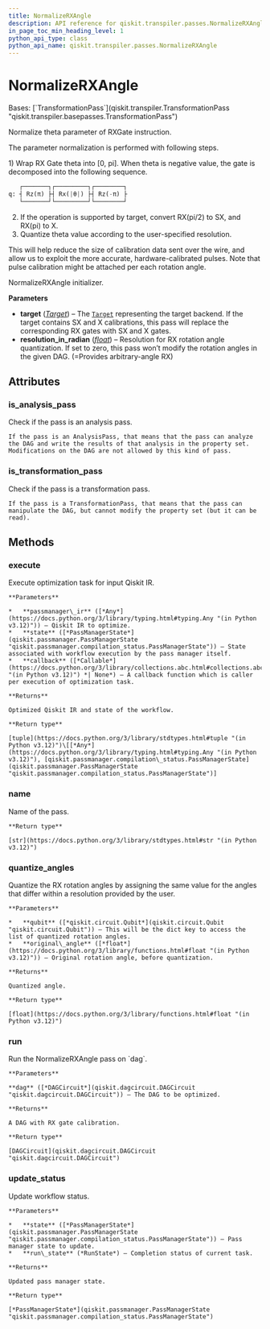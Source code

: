 ```yaml
---
title: NormalizeRXAngle
description: API reference for qiskit.transpiler.passes.NormalizeRXAngle
in_page_toc_min_heading_level: 1
python_api_type: class
python_api_name: qiskit.transpiler.passes.NormalizeRXAngle
---
```


# NormalizeRXAngle

<Class id="qiskit.transpiler.passes.NormalizeRXAngle" isDedicatedPage={true} github="https://github.com/Qiskit/qiskit/tree/stable/1.0/qiskit/transpiler/passes/optimization/normalize_rx_angle.py#L28-L149" signature="qiskit.transpiler.passes.NormalizeRXAngle(*args, **kwargs)">
  Bases: [`TransformationPass`](qiskit.transpiler.TransformationPass "qiskit.transpiler.basepasses.TransformationPass")

  Normalize theta parameter of RXGate instruction.

  The parameter normalization is performed with following steps.

  1\) Wrap RX Gate theta into \[0, pi]. When theta is negative value, the gate is decomposed into the following sequence.

  ```python
     ┌───────┐┌─────────┐┌────────┐
  q: ┤ Rz(π) ├┤ Rx(|θ|) ├┤ Rz(-π) ├
     └───────┘└─────────┘└────────┘
  ```

  2.  If the operation is supported by target, convert RX(pi/2) to SX, and RX(pi) to X.
  3.  Quantize theta value according to the user-specified resolution.

  This will help reduce the size of calibration data sent over the wire, and allow us to exploit the more accurate, hardware-calibrated pulses. Note that pulse calibration might be attached per each rotation angle.

  NormalizeRXAngle initializer.

  **Parameters**

  *   **target** ([*Target*](qiskit.transpiler.Target "qiskit.transpiler.Target")) – The [`Target`](qiskit.transpiler.Target "qiskit.transpiler.Target") representing the target backend. If the target contains SX and X calibrations, this pass will replace the corresponding RX gates with SX and X gates.
  *   **resolution\_in\_radian** ([*float*](https://docs.python.org/3/library/functions.html#float "(in Python v3.12)")) – Resolution for RX rotation angle quantization. If set to zero, this pass won’t modify the rotation angles in the given DAG. (=Provides arbitrary-angle RX)

  ## Attributes

  ### is\_analysis\_pass

  <Attribute id="qiskit.transpiler.passes.NormalizeRXAngle.is_analysis_pass" name="is_analysis_pass">
    Check if the pass is an analysis pass.

    If the pass is an AnalysisPass, that means that the pass can analyze the DAG and write the results of that analysis in the property set. Modifications on the DAG are not allowed by this kind of pass.
  </Attribute>

  ### is\_transformation\_pass

  <Attribute id="qiskit.transpiler.passes.NormalizeRXAngle.is_transformation_pass" name="is_transformation_pass">
    Check if the pass is a transformation pass.

    If the pass is a TransformationPass, that means that the pass can manipulate the DAG, but cannot modify the property set (but it can be read).
  </Attribute>

  ## Methods

  ### execute

  <Function id="qiskit.transpiler.passes.NormalizeRXAngle.execute" name="execute" github="https://github.com/Qiskit/qiskit/tree/stable/1.0/qiskit/transpiler/basepasses.py#L189-L211" signature="execute(passmanager_ir, state, callback=None)">
    Execute optimization task for input Qiskit IR.

    **Parameters**

    *   **passmanager\_ir** ([*Any*](https://docs.python.org/3/library/typing.html#typing.Any "(in Python v3.12)")) – Qiskit IR to optimize.
    *   **state** ([*PassManagerState*](qiskit.passmanager.PassManagerState "qiskit.passmanager.compilation_status.PassManagerState")) – State associated with workflow execution by the pass manager itself.
    *   **callback** ([*Callable*](https://docs.python.org/3/library/collections.abc.html#collections.abc.Callable "(in Python v3.12)") *| None*) – A callback function which is caller per execution of optimization task.

    **Returns**

    Optimized Qiskit IR and state of the workflow.

    **Return type**

    [tuple](https://docs.python.org/3/library/stdtypes.html#tuple "(in Python v3.12)")\[[*Any*](https://docs.python.org/3/library/typing.html#typing.Any "(in Python v3.12)"), [qiskit.passmanager.compilation\_status.PassManagerState](qiskit.passmanager.PassManagerState "qiskit.passmanager.compilation_status.PassManagerState")]
  </Function>

  ### name

  <Function id="qiskit.transpiler.passes.NormalizeRXAngle.name" name="name" github="https://github.com/Qiskit/qiskit/tree/stable/1.0/qiskit/passmanager/base_tasks.py#L68-L70" signature="name()">
    Name of the pass.

    **Return type**

    [str](https://docs.python.org/3/library/stdtypes.html#str "(in Python v3.12)")
  </Function>

  ### quantize\_angles

  <Function id="qiskit.transpiler.passes.NormalizeRXAngle.quantize_angles" name="quantize_angles" github="https://github.com/Qiskit/qiskit/tree/stable/1.0/qiskit/transpiler/passes/optimization/normalize_rx_angle.py#L67-L89" signature="quantize_angles(qubit, original_angle)">
    Quantize the RX rotation angles by assigning the same value for the angles that differ within a resolution provided by the user.

    **Parameters**

    *   **qubit** ([*qiskit.circuit.Qubit*](qiskit.circuit.Qubit "qiskit.circuit.Qubit")) – This will be the dict key to access the list of quantized rotation angles.
    *   **original\_angle** ([*float*](https://docs.python.org/3/library/functions.html#float "(in Python v3.12)")) – Original rotation angle, before quantization.

    **Returns**

    Quantized angle.

    **Return type**

    [float](https://docs.python.org/3/library/functions.html#float "(in Python v3.12)")
  </Function>

  ### run

  <Function id="qiskit.transpiler.passes.NormalizeRXAngle.run" name="run" github="https://github.com/Qiskit/qiskit/tree/stable/1.0/qiskit/transpiler/passes/optimization/normalize_rx_angle.py#L91-L149" signature="run(dag)">
    Run the NormalizeRXAngle pass on `dag`.

    **Parameters**

    **dag** ([*DAGCircuit*](qiskit.dagcircuit.DAGCircuit "qiskit.dagcircuit.DAGCircuit")) – The DAG to be optimized.

    **Returns**

    A DAG with RX gate calibration.

    **Return type**

    [DAGCircuit](qiskit.dagcircuit.DAGCircuit "qiskit.dagcircuit.DAGCircuit")
  </Function>

  ### update\_status

  <Function id="qiskit.transpiler.passes.NormalizeRXAngle.update_status" name="update_status" github="https://github.com/Qiskit/qiskit/tree/stable/1.0/qiskit/transpiler/basepasses.py#L213-L221" signature="update_status(state, run_state)">
    Update workflow status.

    **Parameters**

    *   **state** ([*PassManagerState*](qiskit.passmanager.PassManagerState "qiskit.passmanager.compilation_status.PassManagerState")) – Pass manager state to update.
    *   **run\_state** (*RunState*) – Completion status of current task.

    **Returns**

    Updated pass manager state.

    **Return type**

    [*PassManagerState*](qiskit.passmanager.PassManagerState "qiskit.passmanager.compilation_status.PassManagerState")
  </Function>
</Class>

